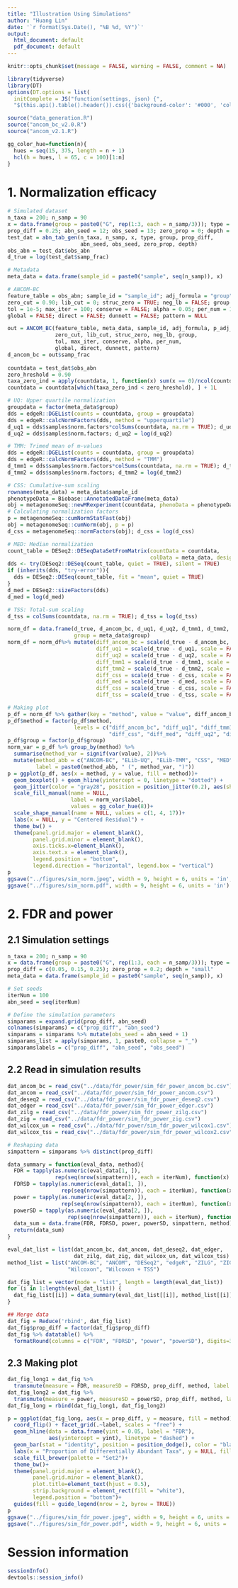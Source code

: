 ```yaml
---
title: "Illustration Using Simulations"
author: "Huang Lin"
date: '`r format(Sys.Date(), "%B %d, %Y")`'
output:
  html_document: default
  pdf_document: default
---
```


```r
knitr::opts_chunk$set(message = FALSE, warning = FALSE, comment = NA)

library(tidyverse)
library(DT)
options(DT.options = list(
  initComplete = JS("function(settings, json) {",
  "$(this.api().table().header()).css({'background-color': '#000', 'color': '#fff'});","}")))

source("data_generation.R")
source("ancom_bc_v2.0.R")
source("ancom_v2.1.R")

gg_color_hue=function(n){
  hues = seq(15, 375, length = n + 1)
  hcl(h = hues, l = 65, c = 100)[1:n]
}
```

# 1. Normalization efficacy

```r
# Simulated dataset
n_taxa = 200; n_samp = 90
x = data.frame(group = paste0("G", rep(1:3, each = n_samp/3))); type = "simple"; group = "group"
prop_diff = 0.25; abn_seed = 12; obs_seed = 13; zero_prop = 0; depth = "large"
test_dat = abn_tab_gen(n_taxa, n_samp, x, type, group, prop_diff, 
                       abn_seed, obs_seed, zero_prop, depth)
obs_abn = test_dat$obs_abn
d_true = log(test_dat$samp_frac)

# Metadata
meta_data = data.frame(sample_id = paste0("sample", seq(n_samp)), x)

# ANCOM-BC
feature_table = obs_abn; sample_id = "sample_id"; adj_formula = "group"; p_adj_method = "holm"
zero_cut = 0.90; lib_cut = 0; struc_zero = TRUE; neg_lb = FALSE; group = "group"
tol = 1e-5; max_iter = 100; conserve = FALSE; alpha = 0.05; per_num = 1000
global = FALSE; direct = FALSE; dunnett = FALSE; pattern = NULL

out = ANCOM_BC(feature_table, meta_data, sample_id, adj_formula, p_adj_method, 
               zero_cut, lib_cut, struc_zero, neg_lb, group, 
               tol, max_iter, conserve, alpha, per_num, 
               global, direct, dunnett, pattern)
d_ancom_bc = out$samp_frac
  
countdata = test_dat$obs_abn
zero_hreshold = 0.90
taxa_zero_ind = apply(countdata, 1, function(x) sum(x == 0)/ncol(countdata))
countdata = countdata[which(taxa_zero_ind < zero_hreshold), ] + 1L

# UQ: Upper quartile normalization
groupdata = factor(meta_data$group)
dds = edgeR::DGEList(counts = countdata, group = groupdata)
dds = edgeR::calcNormFactors(dds, method = "upperquartile")
d_uq1 = dds$samples$norm.factors*colSums(countdata, na.rm = TRUE); d_uq1 = log(d_uq1)
d_uq2 = dds$samples$norm.factors; d_uq2 = log(d_uq2)

# TMM: Trimed mean of m-values
dds = edgeR::DGEList(counts = countdata, group = groupdata)
dds = edgeR::calcNormFactors(dds, method = "TMM")
d_tmm1 = dds$samples$norm.factors*colSums(countdata, na.rm = TRUE); d_tmm1 = log(d_tmm1)
d_tmm2 = dds$samples$norm.factors; d_tmm2 = log(d_tmm2)

# CSS: Cumulative-sum scaling
rownames(meta_data) = meta_data$sample_id
phenotypeData = Biobase::AnnotatedDataFrame(meta_data)
obj = metagenomeSeq::newMRexperiment(countdata, phenoData = phenotypeData, featureData = NULL)
# Calculating normalization factors
p = metagenomeSeq::cumNormStatFast(obj)
obj = metagenomeSeq::cumNorm(obj, p = p)
d_css = metagenomeSeq::normFactors(obj); d_css = log(d_css)

# MED: Median normalization
count_table = DESeq2::DESeqDataSetFromMatrix(countData = countdata, 
                                             colData = meta_data, design  = ~ group)
dds <- try(DESeq2::DESeq(count_table, quiet = TRUE), silent = TRUE)
if (inherits(dds, "try-error")){
  dds = DESeq2::DESeq(count_table, fit = "mean", quiet = TRUE)
}
d_med = DESeq2::sizeFactors(dds)
d_med = log(d_med)

# TSS: Total-sum scaling
d_tss = colSums(countdata, na.rm = TRUE); d_tss = log(d_tss)

norm_df = data.frame(d_true, d_ancom_bc, d_uq1, d_uq2, d_tmm1, d_tmm2, d_css, d_med, d_tss,
                     group = meta_data$group)
norm_df = norm_df%>% mutate(diff_ancom_bc = scale(d_true - d_ancom_bc, scale = FALSE),
                            diff_uq1 = scale(d_true - d_uq1, scale = FALSE),
                            diff_uq2 = scale(d_true - d_uq2, scale = FALSE),
                            diff_tmm1 = scale(d_true - d_tmm1, scale = FALSE),
                            diff_tmm2 = scale(d_true - d_tmm2, scale = FALSE),
                            diff_css = scale(d_true - d_css, scale = FALSE),
                            diff_med = scale(d_true - d_med, scale = FALSE),
                            diff_css = scale(d_true - d_css, scale = FALSE),
                            diff_tss = scale(d_true - d_tss, scale = FALSE))

# Making plot
p_df = norm_df %>% gather(key = "method", value = "value", diff_ancom_bc:diff_tss)
p_df$method = factor(p_df$method, 
                     levels = c("diff_ancom_bc", "diff_uq1", "diff_tmm1", 
                                "diff_css", "diff_med", "diff_uq2", "diff_tmm2", "diff_tss"))
p_df$group = factor(p_df$group)
norm_var = p_df %>% group_by(method) %>% 
  summarise(method_var = signif(var(value), 2))%>%
  mutate(method_abb = c("ANCOM-BC", "ELib-UQ", "ELib-TMM", "CSS", "MED", "UQ", "TMM", "TSS"),
         label = paste0(method_abb, " (", method_var, ")"))
p = ggplot(p_df, aes(x = method, y = value, fill = method))+ 
  geom_boxplot() + geom_hline(yintercept = 0, linetype = "dotted") +
  geom_jitter(color = "gray28", position = position_jitter(0.2), aes(shape = group), size = 1) +
  scale_fill_manual(name = NULL,
                    label = norm_var$label,
                    values = gg_color_hue(8))+
  scale_shape_manual(name = NULL, values = c(1, 4, 17))+
  labs(x = NULL, y = "Centered Residual") +
  theme_bw() +
  theme(panel.grid.major = element_blank(),
        panel.grid.minor = element_blank(),
        axis.ticks.x=element_blank(),
        axis.text.x = element_blank(),
        legend.position = "bottom",
        legend.direction = "horizontal", legend.box = "vertical")
p
ggsave("../figures/sim_norm.jpeg", width = 9, height = 6, units = 'in', dpi = 300)
ggsave("../figures/sim_norm.pdf", width = 9, height = 6, units = 'in')
```

# 2. FDR and power

## 2.1 Simulation settings

```r
n_taxa = 200; n_samp = 90
x = data.frame(group = paste0("G", rep(1:3, each = n_samp/3))); type = "none"; group = "group"
prop_diff = c(0.05, 0.15, 0.25); zero_prop = 0.2; depth = "small"
meta_data = data.frame(sample_id = paste0("sample", seq(n_samp)), x)

# Set seeds
iterNum = 100
abn_seed = seq(iterNum)

# Define the simulation parameters
simparams = expand.grid(prop_diff, abn_seed)
colnames(simparams) = c("prop_diff", "abn_seed")
simparams = simparams %>% mutate(obs_seed = abn_seed + 1)
simparams_list = apply(simparams, 1, paste0, collapse = "_")
simparamslabels = c("prop_diff", "abn_seed", "obs_seed")
```

## 2.2 Read in simulation results

```r
dat_ancom_bc = read_csv("../data/fdr_power/sim_fdr_power_ancom_bc.csv")
dat_ancom = read_csv("../data/fdr_power/sim_fdr_power_ancom.csv")
dat_deseq2 = read_csv("../data/fdr_power/sim_fdr_power_deseq2.csv")
dat_edger = read_csv("../data/fdr_power/sim_fdr_power_edger.csv")
dat_zilg = read_csv("../data/fdr_power/sim_fdr_power_zilg.csv")
dat_zig = read_csv("../data/fdr_power/sim_fdr_power_zig.csv")
dat_wilcox_un = read_csv("../data/fdr_power/sim_fdr_power_wilcox1.csv")
dat_wilcox_tss = read_csv("../data/fdr_power/sim_fdr_power_wilcox2.csv")

# Reshaping data
simpattern = simparams %>% distinct(prop_diff)

data_summary = function(eval_data, method){
  FDR = tapply(as.numeric(eval_data[1, ]), 
               rep(seq(nrow(simpattern)), each = iterNum), function(x) mean(x, na.rm = T))
  FDRSD = tapply(as.numeric(eval_data[1, ]), 
                 rep(seq(nrow(simpattern)), each = iterNum), function(x) sd(x, na.rm = T))
  power = tapply(as.numeric(eval_data[2, ]), 
                 rep(seq(nrow(simpattern)), each = iterNum), function(x) mean(x, na.rm = T))
  powerSD = tapply(as.numeric(eval_data[2, ]), 
                   rep(seq(nrow(simpattern)), each = iterNum), function(x) sd(x, na.rm = T))
  data_sum = data.frame(FDR, FDRSD, power, powerSD, simpattern, method)
  return(data_sum)
}

eval_dat_list = list(dat_ancom_bc, dat_ancom, dat_deseq2, dat_edger, 
                     dat_zilg, dat_zig, dat_wilcox_un, dat_wilcox_tss)
method_list = list("ANCOM-BC", "ANCOM", "DESeq2", "edgeR", "ZILG", "ZIG", 
                   "Wilcoxon", "Wilcoxon + TSS")

dat_fig_list = vector(mode = "list", length = length(eval_dat_list))
for (i in 1:length(eval_dat_list)) {
  dat_fig_list[[i]] = data_summary(eval_dat_list[[i]], method_list[[i]])
}

## Merge data
dat_fig = Reduce('rbind', dat_fig_list)
dat_fig$prop_diff = factor(dat_fig$prop_diff)
dat_fig %>% datatable() %>% 
  formatRound(columns = c("FDR", "FDRSD", "power", "powerSD"), digits=3)
```

## 2.3 Making plot

```r
dat_fig_long1 = dat_fig %>% 
  transmute(measure = FDR, measureSD = FDRSD, prop_diff, method, label = "FDR")
dat_fig_long2 = dat_fig %>% 
  transmute(measure = power, measureSD = powerSD, prop_diff, method, label = "Power")
dat_fig_long = rbind(dat_fig_long1, dat_fig_long2)

p = ggplot(dat_fig_long, aes(x = prop_diff, y = measure, fill = method)) +
  coord_flip() + facet_grid(.~label, scales = "free") +
  geom_hline(data = data.frame(yint = 0.05, label = "FDR"), 
             aes(yintercept = yint), linetype = "dashed") + 
  geom_bar(stat = "identity", position = position_dodge(), color = "black") +
  labs(x = "Proportion of Differentially Abundant Taxa", y = NULL, fill = NULL) +
  scale_fill_brewer(palette = "Set2")+
  theme_bw()+
  theme(panel.grid.major = element_blank(), 
        panel.grid.minor = element_blank(), 
        plot.title=element_text(hjust = 0.5),
        strip.background = element_rect(fill = "white"),
        legend.position = "bottom")+
  guides(fill = guide_legend(nrow = 2, byrow = TRUE))
p
ggsave("../figures/sim_fdr_power.jpeg", width = 9, height = 6, units = 'in', dpi = 300)
ggsave("../figures/sim_fdr_power.pdf", width = 9, height = 6, units = 'in')
```

# Session information

```r
sessionInfo()
devtools::session_info()
```









